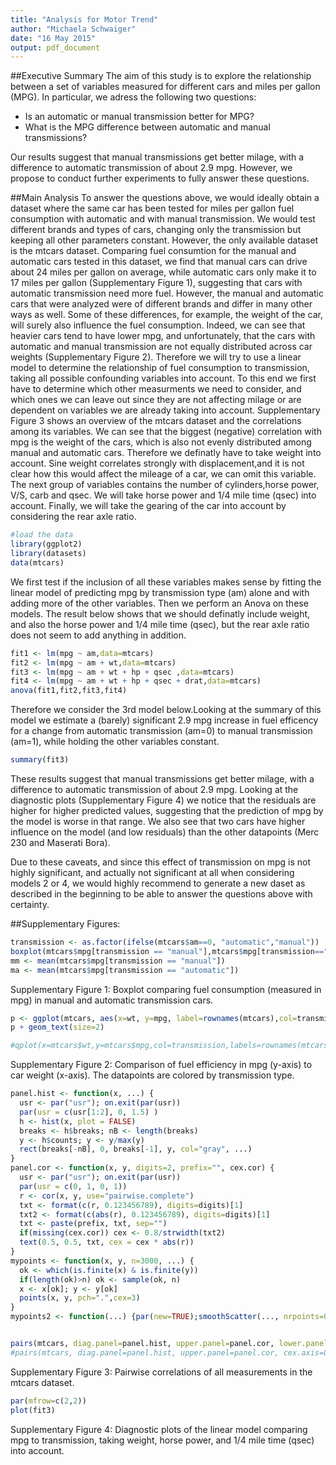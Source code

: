 ```yaml
---
title: "Analysis for Motor Trend"
author: "Michaela Schwaiger"
date: "16 May 2015"
output: pdf_document
---
```


##Executive Summary
The aim of this study is to explore the relationship between a set of variables measured for different cars and miles per gallon (MPG). In particular, we adress the following two questions:

- Is an automatic or manual transmission better for MPG?
- What is the MPG difference between automatic and manual transmissions?

Our results suggest that manual transmissions get better milage, with a difference to automatic transmission of about 2.9 mpg. However, we propose to conduct further experiments to fully answer these questions.

##Main Analysis
To answer the questions above, we would ideally obtain a dataset where the same car has been tested for miles per gallon fuel consumption with automatic and with manual transmission. We would test different brands and types of cars, changing only the transmission but keeping all other parameters constant. However, the only available dataset is the mtcars dataset.  Comparing fuel consumtion for the manual and automatic cars tested in this dataset, we find that manual cars can drive about 24 miles per gallon on average, while automatic cars only make it to 17 miles per gallon (Supplementary Figure 1), suggesting that cars with automatic transmission need more fuel. 
However, the manual and automatic cars that were analyzed were of different brands and differ in many other ways as well.  Some of these differences, for example, the weight of the car, will surely also influence the fuel consumption. Indeed, we can see that heavier cars tend to have lower mpg, and unfortunately, that the cars with automatic and manual transmission are not equally distributed across car weights (Supplementary Figure 2). Therefore we will try to use a linear model to determine the relationship of fuel consumption to transmission, taking all possible confounding variables into account. To this end we first have to determine which other measurments we need to consider, and which ones we can leave out since they are not affecting milage or are dependent on variables we are already taking into account. Supplementary Figure 3 shows an overview of the mtcars dataset and the correlations among its variables. We can see that the biggest (negative) correlation with mpg is the weight of the cars, which is also not evenly distributed among manual and automatic cars. Therefore we definatly have to take weight into account. Sine weight correlates strongly with displacement,and it is not clear how this would affect the mileage of a car, we can omit this variable. The next group of variables contains the number of cylinders,horse power, V/S, carb and qsec. We will take horse power and 1/4 mile time (qsec) into account. Finally, we will take the gearing of the car into account by considering the rear axle ratio.       


```r
#load the data
library(ggplot2)
library(datasets)
data(mtcars)
```

We first test if the inclusion of all these variables makes sense by fitting the linear model of predicting mpg by transmission type (am) alone and with adding more of the other variables. Then we perform an Anova on these models. The result below shows that we should definatly include weight, and also the horse power and 1/4 mile time (qsec), but the rear axle ratio does not seem to add anything in addition. 

```r
fit1 <- lm(mpg ~ am,data=mtcars)
fit2 <- lm(mpg ~ am + wt,data=mtcars)
fit3 <- lm(mpg ~ am + wt + hp + qsec ,data=mtcars)
fit4 <- lm(mpg ~ am + wt + hp + qsec + drat,data=mtcars)
anova(fit1,fit2,fit3,fit4)
```

Therefore we consider the 3rd model below.Looking at the summary of this model we estimate a (barely) significant 2.9 mpg increase in fuel efficency for a change from automatic transmission (am=0) to manual transmission (am=1), while holding the other variables constant.    

```r
summary(fit3)
```

These results suggest that manual transmissions get better milage, with a difference to automatic transmission of about 2.9 mpg. Looking at the diagnostic plots (Supplementary Figure 4) we notice that the residuals are higher for higher predicted values, suggesting that the prediction of mpg by the model is worse in that range. We also see that two cars have higher influence  on the model (and low residuals) than the other datapoints (Merc 230 and Maserati Bora).

Due to these caveats, and since this effect of transmission on mpg is not highly significant, and actually not significant at all when considering models 2 or 4, we would highly recommend to generate a new daset as described in the beginning to be able to answer the questions above with certainty. 


##Supplementary Figures:

```r
transmission <- as.factor(ifelse(mtcars$am==0, "automatic","manual"))
boxplot(mtcars$mpg[transmission == "manual"],mtcars$mpg[transmission=="automatic"],notch =FALSE,col=c("blue","red"),names=c("manual","automatic"),ylab="miles per gallon (mpg)")
mm <- mean(mtcars$mpg[transmission == "manual"])
ma <- mean(mtcars$mpg[transmission == "automatic"])
```

Supplementary Figure 1: Boxplot comparing fuel consumption (measured in mpg) in manual and automatic transmission cars.

```r

p <- ggplot(mtcars, aes(x=wt, y=mpg, label=rownames(mtcars),col=transmission))
p + geom_text(size=2)

#qplot(x=mtcars$wt,y=mtcars$mpg,col=transmission,labels=rownames(mtcars))
```

Supplementary Figure 2: Comparison of fuel efficiency in mpg (y-axis) to car weight (x-axis). The datapoints are colored by transmission type.

```r
panel.hist <- function(x, ...) {
  usr <- par("usr"); on.exit(par(usr))
  par(usr = c(usr[1:2], 0, 1.5) )
  h <- hist(x, plot = FALSE)
  breaks <- h$breaks; nB <- length(breaks)
  y <- h$counts; y <- y/max(y)
  rect(breaks[-nB], 0, breaks[-1], y, col="gray", ...)
}
panel.cor <- function(x, y, digits=2, prefix="", cex.cor) {
  usr <- par("usr"); on.exit(par(usr))
  par(usr = c(0, 1, 0, 1))
  r <- cor(x, y, use="pairwise.complete")
  txt <- format(c(r, 0.123456789), digits=digits)[1]
  txt2 <- format(c(abs(r), 0.123456789), digits=digits)[1]
  txt <- paste(prefix, txt, sep="")
  if(missing(cex.cor)) cex <- 0.8/strwidth(txt2)
  text(0.5, 0.5, txt, cex = cex * abs(r))
}
mypoints <- function(x, y, n=3000, ...) {
  ok <- which(is.finite(x) & is.finite(y))
  if(length(ok)>n) ok <- sample(ok, n)
  x <- x[ok]; y <- y[ok]
  points(x, y, pch=".",cex=3)
}
mypoints2 <- function(...) {par(new=TRUE);smoothScatter(..., nrpoints=0)}


pairs(mtcars, diag.panel=panel.hist, upper.panel=panel.cor, lower.panel=mypoints2,cex.labels=3)
#pairs(mtcars, diag.panel=panel.hist, upper.panel=panel.cor, cex.axis=0.5,cex.labels=0.5)

```

Supplementary Figure 3: Pairwise correlations of all measurements in the mtcars dataset.

```r
par(mfrow=c(2,2))
plot(fit3)
```

Supplementary Figure 4: Diagnostic plots of the linear model comparing mpg to transmission, taking weight, horse power, and 1/4 mile time (qsec) into account.